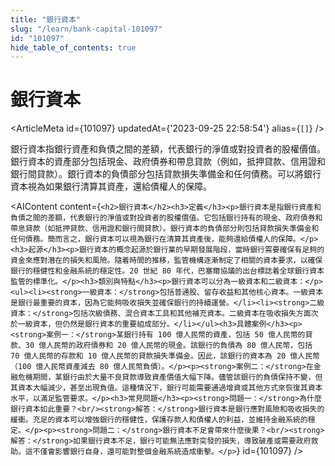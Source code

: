 ```yaml
---
title: "銀行資本"
slug: "/learn/bank-capital-101097"
id: "101097"
hide_table_of_contents: true
---
```



# 銀行資本

<ArticleMeta id={101097} updatedAt={'2023-09-25 22:58:54'} alias={`[]`} />
<div className='border-solid border-b border-t-0 my-4 border-[var(--ifm-color-gray-300)]' />

銀行資本指銀行資產和負債之間的差額，代表銀行的淨值或對投資者的股權價值。銀行資本的資產部分包括現金、政府債券和帶息貸款（例如，抵押貸款、信用證和銀行間貸款）。銀行資本的負債部分包括貸款損失準備金和任何債務。可以將銀行資本視為如果銀行清算其資產，還給債權人的保障。

<AIContent content={`<h2>銀行資本</h2><h3>定義</h3><p>銀行資本是指銀行資產和負債之間的差額，代表銀行的淨值或對投資者的股權價值。它包括銀行持有的現金、政府債券和帶息貸款（如抵押貸款、信用證和銀行間貸款）。銀行資本的負債部分則包括貸款損失準備金和任何債務。簡而言之，銀行資本可以視為銀行在清算其資產後，能夠還給債權人的保障。</p><h3>起源</h3><p>銀行資本的概念起源於銀行業的早期發展階段，當時銀行需要確保有足夠的資金來應對潛在的損失和風險。隨着時間的推移，監管機構逐漸制定了相關的資本要求，以確保銀行的穩健性和金融系統的穩定性。20 世紀 80 年代，巴塞爾協議的出台標誌着全球銀行資本監管的標準化。</p><h3>類別與特點</h3><p>銀行資本可以分為一級資本和二級資本：</p><ul><li><strong>一級資本：</strong>包括普通股、留存收益和其他核心資本。一級資本是銀行最重要的資本，因為它能夠吸收損失並確保銀行的持續運營。</li><li><strong>二級資本：</strong>包括次級債務、混合資本工具和其他補充資本。二級資本在吸收損失方面次於一級資本，但仍然是銀行資本的重要組成部分。</li></ul><h3>具體案例</h3><p><strong>案例一：</strong>某銀行持有 100 億人民幣的資產，包括 50 億人民幣的貸款、30 億人民幣的政府債券和 20 億人民幣的現金。該銀行的負債為 80 億人民幣，包括 70 億人民幣的存款和 10 億人民幣的貸款損失準備金。因此，該銀行的資本為 20 億人民幣（100 億人民幣資產減去 80 億人民幣負債）。</p><p><strong>案例二：</strong>在金融危機期間，某銀行由於大量不良貸款導致資產價值大幅下降。儘管該銀行的負債保持不變，但其資本大幅減少，甚至出現負值。這種情況下，銀行可能需要通過增資或其他方式來恢復其資本水平，以滿足監管要求。</p><h3>常見問題</h3><p><strong>問題一：</strong>為什麼銀行資本如此重要？<br/><strong>解答：</strong>銀行資本是銀行應對風險和吸收損失的緩衝。充足的資本可以增強銀行的穩健性，保護存款人和債權人的利益，並維持金融系統的穩定。</p><p><strong>問題二：</strong>銀行資本不足會帶來什麼後果？<br/><strong>解答：</strong>如果銀行資本不足，銀行可能無法應對突發的損失，導致破產或需要政府救助。這不僅會影響銀行自身，還可能對整個金融系統造成衝擊。</p>`} id={101097} />
